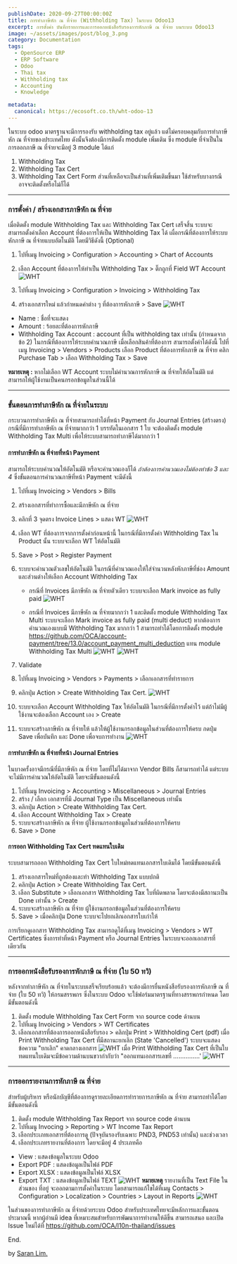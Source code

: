 ```yaml
---
publishDate: 2020-09-27T00:00:00Z
title: การทำภาษีหัก ณ ที่จ่าย (Withholding Tax) ในระบบ Odoo13
excerpt: การตั้งค่า บันทึกรายการและการออกหนังสือรับรองการหักภาษี ณ ที่จ่าย บนระบบ Odoo13
image: ~/assets/images/post/blog_3.png
category: Documentation
tags:
  - OpenSource ERP
  - ERP Software
  - Odoo
  - Thai tax
  - Withholding tax
  - Accounting
  - Knowledge

metadata:
  canonical: https://ecosoft.co.th/wht-odoo-13
---
```


ในระบบ odoo มาตรฐานจะมีการรองรับ withholding tax อยู่แล้ว แต่ไม่ครอบคลุมกับการทำภาษีหัก ณ ที่จ่ายของประเทศไทย ดังนั้นจึงต้องมีการติดตั้ง module เพิ่มเติม ซึ่ง module ที่จำเป็นในการออกภาษี ณ ที่จ่ายจะมีอยู่ 3 module ได้แก่
1. Withholding Tax
2. Withholding Tax Cert
3. Withholding Tax Cert Form
ส่วนที่เหลือจะเป็นส่วนที่เพิ่มเติมขึ้นมา ใช้สำหรับบางกรณี อาจจะติดตั้งหรือไม่ก็ได้

---

### การตั้งค่า / สร้างเอกสารภาษีหัก ณ ที่จ่าย

เมื่อติดตั้ง module Withholding Tax และ Withholding Tax Cert เสร็จสิ้น ระบบจะสามารถตั้งค่าเลือก Account ที่ต้องการให้เป็น Withholding Tax ได้ เผื่อกรณีที่ต้องการให้ระบบหักภาษี ณ ที่จ่ายแบบอัตโนมัติ โดยมีวิธีดังนี้ (Optional)
1. ไปที่เมนู Invoicing > Configuration > Accounting > Chart of Accounts
2. เลือก Account ที่ต้องการให้ทำเป็น Withholding Tax > ติ๊กถูกที่ Field WT Account
![WHT](~/assets/images/post/blog_3-2.png)

3. ไปที่เมนู Invoicing > Configuration > Invoicing > Withholding Tax
4. สร้างเอกสารใหม่ แล้วกำหนดค่าต่าง ๆ ที่ต้องการหักภาษี > Save
![WHT](~/assets/images/post/blog_3-3.png)
- Name : ชื่อที่จะแสดง
- Amount : ร้อยละที่ต้องการหักภาษี
- Withholding Tax Account : account ที่เป็น withholding tax เท่านั้น (กำหนดจากข้อ 2)
ในกรณีที่ต้องการให้ระบบคำนวณภาษี เมื่อเลือกสินค้าที่ต้องการ สามารถตั้งค่าได้ดังนี้
ไปที่เมนู Invoicing > Vendors > Products
เลือก Product ที่ต้องการหักภาษี ณ ที่จ่าย
คลิก Purchase Tab > เลือก Withholding Tax > Save

**หมายเหตุ :** หากไม่เลือก WT Account ระบบไม่คำนวณการหักภาษี ณ ที่จ่ายให้อัตโนมัติ แต่สามารถให้ผู้ใช้งานเป็นคนกรอกข้อมูลในส่วนนี้ได้

---

### ขั้นตอนการทำภาษีหัก ณ ที่จ่ายในระบบ

กระบวนการทำภาษีหัก ณ ที่จ่ายสามารถทำได้ที่หน้า Payment กับ Journal Entries (สร้างตรง)
กรณีที่มีการทำภาษีหัก ณ ที่จ่ายมากกว่า 1 บรรทัดในเอกสาร 1 ใบ
จะต้องติดตั้ง module Withholding Tax Multi เพื่อให้ระบบสามารถทำภาษีได้มากกว่า 1

#### การทำภาษีหัก ณ ที่จ่ายที่หน้า Payment

สามารถให้ระบบคำนวณให้อัตโนมัติ หรือจะคำนวณเองก็ได้ *ถ้าต้องการคำนวณเองไม่ต้องทำข้อ 3 และ 4*  ซึ่งขั้นตอนการคำนวณภาษีที่หน้า Payment จะมีดังนี้

1. ไปที่เมนู Invoicing > Vendors > Bills
2. สร้างเอกสารที่ทำการซื้อและมีภาษีหัก ณ ที่จ่าย
3. คลิกที่ 3 จุดตรง Invoice Lines > แสดง WT
![WHT](~/assets/images/post/blog_3-4.png)

4. เลือก WT ที่ต้องการจากการตั้งค่าก่อนหน้านี้ ในกรณีที่มีการตั้งค่า Withholding Tax ใน Product นั้น ระบบจะเลือก WT ให้อัตโนมัติ
5. Save > Post > Register Payment
6. ระบบจะคำนวณตัวเลขให้อัตโนมัติ ในกรณีที่คำนวณเองให้ใส่จำนวนหลังหักภาษีที่ช่อง Amount และส่วนต่างให้เลือก Account Withholding Tax

    - กรณีที่ Invoices มีภาษีหัก ณ ที่จ่ายตัวเดียว ระบบจะเลือก Mark invoice as fully paid
    ![WHT](~/assets/images/post/blog_3-5.png)
    
    - กรณีที่ Invoices มีภาษีหัก ณ ที่จ่ายมากกว่า 1 และติดตั้ง module Withholding Tax Multi ระบบจะเลือก Mark invoice as fully paid (multi deduct) หากต้องการคำนวณเองแบบมี Withholding Tax มากกว่า 1 สามารถทำได้โดยการติดตั้ง module https://github.com/OCA/account-payment/tree/13.0/account_payment_multi_deduction แทน module Withholding Tax Multi
    ![WHT](~/assets/images/post/blog_3-6.png)
    ![WHT](~/assets/images/post/blog_3-7.png)

7. Validate
8. ไปที่เมนู Invoicing > Vendors > Payments > เลือกเอกสารที่ทำรายการ
9. คลิกปุ่ม Action > Create Withholding Tax Cert.
![WHT](~/assets/images/post/blog_3-8.png)

10. ระบบจะเลือก Account Withholding Tax ให้อัตโนมัติ ในกรณีที่มีการตั้งค่าไว้ แต่ถ้าไม่มีผู้ใช้งานจะต้องเลือก Account เอง > Create
11. ระบบจะสร้างภาษีหัก ณ ที่จ่ายให้ แล้วให้ผู้ใช้งานกรอกข้อมูลในส่วนที่ต้องการให้ครบ กดปุ่ม Save เพื่อบันทึก และ Done เพื่อจบการทำงาน
![WHT](~/assets/images/post/blog_3-9.png)

#### การทำภาษีหัก ณ ที่จ่ายที่หน้า Journal Entries
ในบางครั้งอาจมีกรณีที่มีภาษีหัก ณ ที่จ่าย โดยที่ไม่ได้มาจาก Vendor Bills ก็สามารถทำได้ แต่ระบบจะไม่มีการคำนวณให้อัตโนมัติ โดยจะมีขั้นตอนดังนี้ 

1. ไปที่เมนู Invoicing > Accounting > Miscellaneous > Journal Entries
2. สร้าง / เลือก เอกสารที่มี Journal Type เป็น Miscellaneous เท่านั้น
3. คลิกปุ่ม Action > Create Withholding Tax Cert.
4. เลือก Account Withholding Tax > Create
5. ระบบจะสร้างภาษีหัก ณ ที่จ่าย ผู้ใช้งานกรอกข้อมูลในส่วนที่ต้องการให้ครบ
6. Save > Done

#### การออก Withholding Tax Cert ทดแทนใบเดิม
ระบบสามารถออก Withholding Tax Cert ใบใหม่ทดแทนเอกสารใบเดิมได้ โดยมีขั้นตอนดังนี้
1. สร้างเอกสารใหม่ที่ถูกต้องและทำ Withholding Tax แบบปกติ
2. คลิกปุ่ม Action > Create Withholding Tax Cert.
3. เลือก Substitute > เลือกเอกสาร Withholding Tax ใบที่ผิดพลาด  โดยจะต้องมีสถานะเป็น Done เท่านั้น > Create
4. ระบบจะสร้างภาษีหัก ณ ที่จ่าย ผู้ใช้งานกรอกข้อมูลในส่วนที่ต้องการให้ครบ
5. Save > เมื่อคลิกปุ่ม Done ระบบจะไปยกเลิกเอกสารใบเก่าให้

การเรียกดูเอกสาร Withholding Tax สามารถดูได้ที่เมนู Invoicing > Vendors > WT Certificates ซึ่งการทำที่หน้า Payment หรือ Journal Entries ในระบบจะออกเอกสารที่เดียวกัน

---

### การออกหนังสือรับรองการหักภาษี ณ ที่จ่าย (ใบ 50 ทวิ)

หลังจากทำภาษีหัก ณ ที่จ่ายในระบบเสร็จเรียบร้อยแล้ว จะต้องมีการยื่นหนังสือรับรองการหักภาษี ณ ที่จ่าย (ใบ 50 ทวิ) ให้กรมสรรพกร ซึ่งในระบบ Odoo จะใช้ฟอร์มมาตรฐานที่ทางสรรพกรกำหนด โดยมีขั้นตอนดังนี้
1. ติดตั้ง module Withholding Tax Cert Form จาก source code ด้านบน
2. ไปที่เมนู Invoicing > Vendors > WT Certificates
3. เลือกเอกสารที่ต้องการออกหนังสือรับรอง > คลิกปุ่ม Print > Withholding Cert (pdf)
เมื่อ Print Withholding Tax Cert ที่มีสถานะยกเลิก (State 'Cancelled') ระบบจะแสดงข้อความ "ยกเลิก" คาดกลางเอกสาร
![WHT](~/assets/images/post/blog_3-10.png)
เมื่อ Print Withholding Tax Cert ที่เป็นใบทดแทนใบเดิมจะมีข้อความด้านบนขวากำกับว่า "ออกแทนเอกสารเลขที่ ...............'
![WHT](~/assets/images/post/blog_3-11.png)

---

### การออกรายงานการหักภาษี ณ ที่จ่าย
สำหรับผู้บริหาร หรือนักบัญชีที่ต้องการดูรายละเอียดการทำรายการภาษีหัก ณ ที่จ่าย สามารถทำได้โดยมีขั้นตอนดังนี้
1. ติดตั้ง module Withholding Tax Report จาก source code ด้านบน
2. ไปที่เมนู Invocing > Reporting > WT Income Tax Report
3. เลือกประเภทเอกสารที่ต้องการดู (ปัจจุบันรองรับเฉพาะ PND3, PND53 เท่านั้น) และช่วงเวลา
4. เลือกประเภทรายงานที่ต้องการ โดยจะมีอยู่ 4 ประเภทคือ

  -  View : แสดงข้อมูลในระบบ Odoo
  - Export PDF : แสดงข้อมูลเป็นไฟล์ PDF
  - Export XLSX : แสดงข้อมูลเป็นไฟล์ XLSX
  - Export TXT : แสดงข้อมูลเป็นไฟล์ TEXT
  ![WHT](~/assets/images/post/blog_3-12.png)
  **หมายเหตุ** รายงานที่เป็น Text File ในส่วนของ ที่อยู่ จะออกตามการตั้งค่าในระบบ โดยสามารถแก้ไขได้ที่เมนู Contacts > Configuration > Localization > Countries > Layout in Reports
  ![WHT](~/assets/images/post/blog_3-13.png)

ในส่วนของการทำภาษีหัก ณ ที่จ่ายด้วยระบบ Odoo สำหรับประเทศไทยจะมีหลักการและขั้นตอนประมาณนี้ หากผู้อ่านมี idea ที่เหมาะสมสำหรับการพัฒนาการทำงานให้ดีขึ้น สามารถเสนอ และเปิด Issue ใหม่ได้ที่ https://github.com/OCA/l10n-thailand/issues

End.

by <a href="https://medium.com/@saranlim">Saran Lim.</a>
